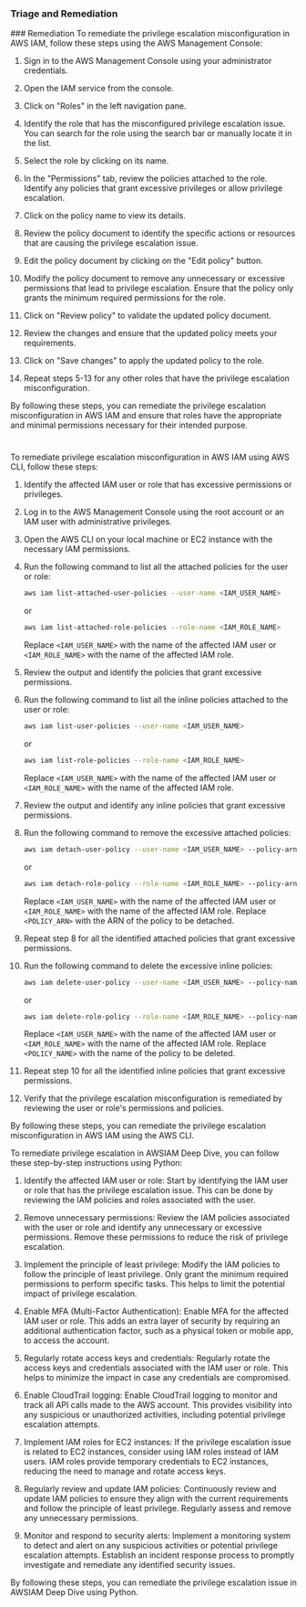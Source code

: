 
### Triage and Remediation
<Tabs>
<Tab title='Remediation'>
### Remediation

<AccordionGroup>
<Accordion title='Using Console' defaultOpen='true'>
To remediate the privilege escalation misconfiguration in AWS IAM, follow these steps using the AWS Management Console:

1. Sign in to the AWS Management Console using your administrator credentials.

2. Open the IAM service from the console.

3. Click on "Roles" in the left navigation pane.

4. Identify the role that has the misconfigured privilege escalation issue. You can search for the role using the search bar or manually locate it in the list.

5. Select the role by clicking on its name.

6. In the "Permissions" tab, review the policies attached to the role. Identify any policies that grant excessive privileges or allow privilege escalation.

7. Click on the policy name to view its details.

8. Review the policy document to identify the specific actions or resources that are causing the privilege escalation issue.

9. Edit the policy document by clicking on the "Edit policy" button.

10. Modify the policy document to remove any unnecessary or excessive permissions that lead to privilege escalation. Ensure that the policy only grants the minimum required permissions for the role.

11. Click on "Review policy" to validate the updated policy document.

12. Review the changes and ensure that the updated policy meets your requirements.

13. Click on "Save changes" to apply the updated policy to the role.

14. Repeat steps 5-13 for any other roles that have the privilege escalation misconfiguration.

By following these steps, you can remediate the privilege escalation misconfiguration in AWS IAM and ensure that roles have the appropriate and minimal permissions necessary for their intended purpose.

#
</Accordion>

<Accordion title='Using CLI'>
To remediate privilege escalation misconfiguration in AWS IAM using AWS CLI, follow these steps:

1. Identify the affected IAM user or role that has excessive permissions or privileges.

2. Log in to the AWS Management Console using the root account or an IAM user with administrative privileges.

3. Open the AWS CLI on your local machine or EC2 instance with the necessary IAM permissions.

4. Run the following command to list all the attached policies for the user or role:

   ```bash
   aws iam list-attached-user-policies --user-name <IAM_USER_NAME>
   ```

   or

   ```bash
   aws iam list-attached-role-policies --role-name <IAM_ROLE_NAME>
   ```

   Replace `<IAM_USER_NAME>` with the name of the affected IAM user or `<IAM_ROLE_NAME>` with the name of the affected IAM role.

5. Review the output and identify the policies that grant excessive permissions.

6. Run the following command to list all the inline policies attached to the user or role:

   ```bash
   aws iam list-user-policies --user-name <IAM_USER_NAME>
   ```

   or

   ```bash
   aws iam list-role-policies --role-name <IAM_ROLE_NAME>
   ```

   Replace `<IAM_USER_NAME>` with the name of the affected IAM user or `<IAM_ROLE_NAME>` with the name of the affected IAM role.

7. Review the output and identify any inline policies that grant excessive permissions.

8. Run the following command to remove the excessive attached policies:

   ```bash
   aws iam detach-user-policy --user-name <IAM_USER_NAME> --policy-arn <POLICY_ARN>
   ```

   or

   ```bash
   aws iam detach-role-policy --role-name <IAM_ROLE_NAME> --policy-arn <POLICY_ARN>
   ```

   Replace `<IAM_USER_NAME>` with the name of the affected IAM user or `<IAM_ROLE_NAME>` with the name of the affected IAM role. Replace `<POLICY_ARN>` with the ARN of the policy to be detached.

9. Repeat step 8 for all the identified attached policies that grant excessive permissions.

10. Run the following command to delete the excessive inline policies:

    ```bash
    aws iam delete-user-policy --user-name <IAM_USER_NAME> --policy-name <POLICY_NAME>
    ```

    or

    ```bash
    aws iam delete-role-policy --role-name <IAM_ROLE_NAME> --policy-name <POLICY_NAME>
    ```

    Replace `<IAM_USER_NAME>` with the name of the affected IAM user or `<IAM_ROLE_NAME>` with the name of the affected IAM role. Replace `<POLICY_NAME>` with the name of the policy to be deleted.

11. Repeat step 10 for all the identified inline policies that grant excessive permissions.

12. Verify that the privilege escalation misconfiguration is remediated by reviewing the user or role's permissions and policies.

By following these steps, you can remediate the privilege escalation misconfiguration in AWS IAM using the AWS CLI.
</Accordion>

<Accordion title='Using Python'>
To remediate privilege escalation in AWSIAM Deep Dive, you can follow these step-by-step instructions using Python:

1. Identify the affected IAM user or role: Start by identifying the IAM user or role that has the privilege escalation issue. This can be done by reviewing the IAM policies and roles associated with the user.

2. Remove unnecessary permissions: Review the IAM policies associated with the user or role and identify any unnecessary or excessive permissions. Remove these permissions to reduce the risk of privilege escalation.

3. Implement the principle of least privilege: Modify the IAM policies to follow the principle of least privilege. Only grant the minimum required permissions to perform specific tasks. This helps to limit the potential impact of privilege escalation.

4. Enable MFA (Multi-Factor Authentication): Enable MFA for the affected IAM user or role. This adds an extra layer of security by requiring an additional authentication factor, such as a physical token or mobile app, to access the account.

5. Regularly rotate access keys and credentials: Regularly rotate the access keys and credentials associated with the IAM user or role. This helps to minimize the impact in case any credentials are compromised.

6. Enable CloudTrail logging: Enable CloudTrail logging to monitor and track all API calls made to the AWS account. This provides visibility into any suspicious or unauthorized activities, including potential privilege escalation attempts.

7. Implement IAM roles for EC2 instances: If the privilege escalation issue is related to EC2 instances, consider using IAM roles instead of IAM users. IAM roles provide temporary credentials to EC2 instances, reducing the need to manage and rotate access keys.

8. Regularly review and update IAM policies: Continuously review and update IAM policies to ensure they align with the current requirements and follow the principle of least privilege. Regularly assess and remove any unnecessary permissions.

9. Monitor and respond to security alerts: Implement a monitoring system to detect and alert on any suspicious activities or potential privilege escalation attempts. Establish an incident response process to promptly investigate and remediate any identified security issues.

By following these steps, you can remediate the privilege escalation issue in AWSIAM Deep Dive using Python.
</Accordion>

</AccordionGroup>
</Tab>
</Tabs>
